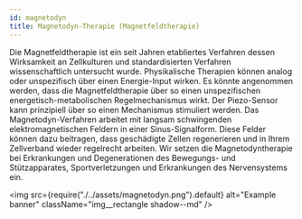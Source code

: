 ---
id: magnetodyn
title: Magnetodyn-Therapie (Magnetfeldtherapie)
---

Die Magnetfeldtherapie ist ein seit Jahren etabliertes Verfahren dessen Wirksamkeit an Zellkulturen und standardisierten Verfahren wissenschaftlich untersucht wurde. Physikalische Therapien können analog oder unspezifisch über einen Energie-Input wirken. Es könnte angenommen werden, dass die Magnetfeldtherapie über so einen unspezifischen energetisch-metabolischen Regelmechanismus wirkt. Der Piezo-Sensor kann prinzipiell über so einen Mechanismus stimuliert werden.
Das Magnetodyn-Verfahren arbeitet mit langsam schwingenden elektromagnetischen Feldern in einer Sinus-Signalform. Diese Felder können dazu beitragen, dass geschädigte Zellen regenerieren und in Ihrem Zellverband wieder regelrecht arbeiten.
Wir setzen die Magnetodyntherapie bei Erkrankungen und Degenerationen des Bewegungs- und Stützapparates, Sportverletzungen und Erkrankungen des Nervensystems ein.

<img
  src={require("./../assets/magnetodyn.png").default}
  alt="Example banner"
  className="img__rectangle shadow--md"
/>
